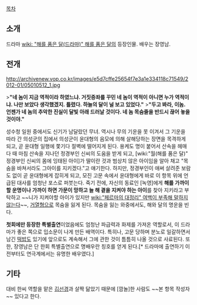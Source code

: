 [[목차]]
== 소개 ==
드라마 [[wiki: "해를 품은 달(드라마)" 해를 품은 달]]의 등장인물. 배우는 장영남.

== 전개 ==
http://archivenew.vop.co.kr/images/e5d7cffe25654f7e3a1e334118c71549/2012-01/05010512_1.jpg

>'''"네 놈이 지금 역적이라 하였느냐. 거짓증좌를 꾸민 네 놈이 역적이 아니면 누가 역적이냐. 나만 보았다 생각했겠지. 틀렸다. 하늘의 달이 널 보고 있었다."'''
>'''"두고 봐라, 이놈. 언젠가 네 놈의 추악한 진실이 달빛 아래 드러날 것이다. 네 놈 목숨줄을 반드시 끊어 놓을 것이야."'''

성수청 일원 중에서도 신기가 남달랐던 무녀. 역시나 무의 기운을 못 이겨서 그 기운을 따라 간 의성군의 집에서 의성군이 윤대형의 음모에 의해 살해당하는 장면을 목격하게 되고, 곧 윤대형 일행에 쫓기다 절벽에 떨어지게 된다. 용케도 명이 붙어서 산속을 헤매다 때 마침 산속을 지나던 정경부인 신씨의 도움을 받게 되고, [wiki:"월(해를 품은 달)" 정경부인 신씨의 몸에 잉태된 아이]가 딸이란 것과 범상치 않은 아이임을 알아 채고 "목숨을 바쳐서라도 그아이를 지키겠다."고 얘기한다. 하지만, 정경부인이 애써 살려준 보람도 없이 곧 윤대형에게 잡히게 되고, 모진 고문 속에서 윤대형에게 바로 이 항목 위에 언급된 대사를 엄청난 포스로 퍼붓는다. 죽기 전에, 자신의 동료인 [녹영]에게 '''해를 가까이 할 운명이나 가까이 하면 가문이 망하고 늘 해 곁을 지켜야 하는 아이'''를 찾아 지키라고 부탁하고 ~~니가 지켜야할 아이가 있지만 [[wiki:"페르마의 대정리" 여백이 부족해 말하지 않는다]]~~, [[거열형]]으로 목숨을 잃게 된다. 목숨을 잃는 와중에서도, 해와 달의 명운을 빈다.

'''첫회에만 등장한 특별출연'''이었음에도 엄청난 파급력과 화제를 가져온 역할로서, 이 드라마가 좋은 쪽으로 입소문이 나게 만든 배역이다. 특히나, 고문 당하며 분노로 일갈하면서 남긴 [[떡밥]]도 있기에 앞으로도 계속해서 그에 관한 것이 틈틈히 나올 것으로 사료된다. 또한, 장영남은 단 한회 특별출연으로 명배우란 칭호를 얻게 된다.[* 드라마에 출연하기 이전부터도 연극계에서는 유명한 배우였다.]

== 기타 ==
대비 한씨 역할을 맡은 [https://www.google.co.kr/search?q=%EA%B9%80%EC%84%A0%EA%B2%BD&num=30&hl=ko&newwindow=1&safe=off&source=lnms&tbm=isch&sa=X&ei=UK0jUePqG4z0igL4poHgCA&ved=0CAoQ_AUoAQ&biw=1269&bih=1229 김선경]과 살짝 닮았기 때문에 [깜놀]한 사람도 ~~본 항목 작성자~~ 있다고 한다.
